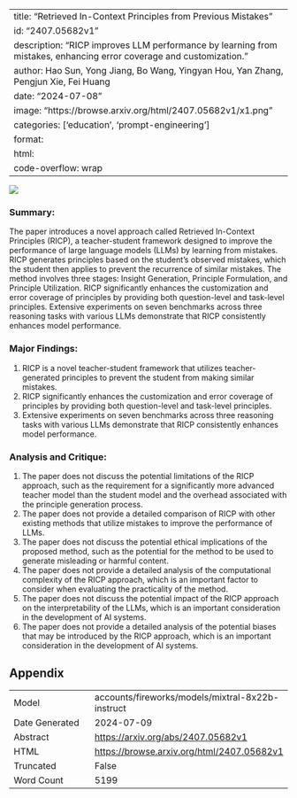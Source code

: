 
---
title: "Retrieved In-Context Principles from Previous Mistakes"
id: "2407.05682v1"
description: "RICP improves LLM performance by learning from mistakes, enhancing error coverage and customization."
author: Hao Sun, Yong Jiang, Bo Wang, Yingyan Hou, Yan Zhang, Pengjun Xie, Fei Huang
date: "2024-07-08"
image: "https://browse.arxiv.org/html/2407.05682v1/x1.png"
categories: ['education', 'prompt-engineering']
format:
  html:
    code-overflow: wrap
---

![](https://browse.arxiv.org/html/2407.05682v1/x1.png)

### Summary:

The paper introduces a novel approach called Retrieved In-Context Principles (RICP), a teacher-student framework designed to improve the performance of large language models (LLMs) by learning from mistakes. RICP generates principles based on the student's observed mistakes, which the student then applies to prevent the recurrence of similar mistakes. The method involves three stages: Insight Generation, Principle Formulation, and Principle Utilization. RICP significantly enhances the customization and error coverage of principles by providing both question-level and task-level principles. Extensive experiments on seven benchmarks across three reasoning tasks with various LLMs demonstrate that RICP consistently enhances model performance.

### Major Findings:

1. RICP is a novel teacher-student framework that utilizes teacher-generated principles to prevent the student from making similar mistakes.
2. RICP significantly enhances the customization and error coverage of principles by providing both question-level and task-level principles.
3. Extensive experiments on seven benchmarks across three reasoning tasks with various LLMs demonstrate that RICP consistently enhances model performance.

### Analysis and Critique:

1. The paper does not discuss the potential limitations of the RICP approach, such as the requirement for a significantly more advanced teacher model than the student model and the overhead associated with the principle generation process.
2. The paper does not provide a detailed comparison of RICP with other existing methods that utilize mistakes to improve the performance of LLMs.
3. The paper does not discuss the potential ethical implications of the proposed method, such as the potential for the method to be used to generate misleading or harmful content.
4. The paper does not provide a detailed analysis of the computational complexity of the RICP approach, which is an important factor to consider when evaluating the practicality of the method.
5. The paper does not discuss the potential impact of the RICP approach on the interpretability of the LLMs, which is an important consideration in the development of AI systems.
6. The paper does not provide a detailed analysis of the potential biases that may be introduced by the RICP approach, which is an important consideration in the development of AI systems.

## Appendix

|          |          |
|----------|----------|
| Model     | accounts/fireworks/models/mixtral-8x22b-instruct       |
| Date Generated     | 2024-07-09       |
| Abstract | [https://arxiv.org/abs/2407.05682v1](https://arxiv.org/abs/2407.05682v1)        |
| HTML     | [https://browse.arxiv.org/html/2407.05682v1](https://browse.arxiv.org/html/2407.05682v1)       |
| Truncated       | False       |
| Word Count       | 5199       |